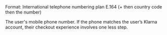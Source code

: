 <ResponseField name="Phone" type="string" >  
Format: International telephone numbering plan E.164 (+ then country code then the number)

The user's mobile phone number. If the phone matches the user’s Klarna account, their checkout experience involves one less step.  
</ResponseField>